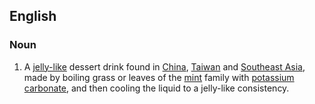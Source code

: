 ==English==
{{wikipedia}}

===Noun===
{{en-noun|-}}

# A [[jelly-like]] dessert drink found in [[China]], [[Taiwan]] and [[Southeast Asia]], made by boiling grass or leaves of the [[mint]] family with [[potassium carbonate]], and then cooling the liquid to a jelly-like consistency.